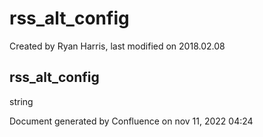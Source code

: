 
# rss_alt_config 

 Created by  Ryan Harris, last modified on 2018.02.08

## rss_alt_config

string

Document generated by Confluence on nov 11, 2022 04:24
